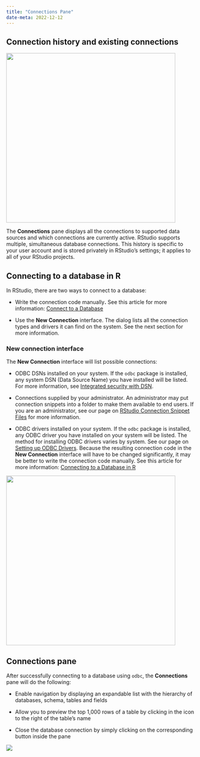 ```yaml
---
title: "Connections Pane"
date-meta: 2022-12-12
---
```


## Connection history and existing connections

![](images/connections-pane.png){fig-alt="A screenshot of the Connections pane in RStudio, displaying existing database connections." fig-align="center" width="450"}

The **Connections** pane displays all the connections to supported data sources and which connections are currently active. RStudio supports multiple, simultaneous database connections. This history is specific to your user account and is stored privately in RStudio's settings; it applies to all of your RStudio projects.

## Connecting to a database in R

In RStudio, there are two ways to connect to a database:

-   Write the connection code manually**.** See this article for more information: [Connect to a Database](https://solutions.rstudio.com/db/getting-started/connect-to-database/)

-   Use the **New Connection** interface. The dialog lists all the connection types and drivers it can find on the system. See the next section for more information.

### New connection interface

The **New Connection** interface will list possible connections:

-   ODBC DSNs installed on your system. If the `odbc` package is installed, any system DSN (Data Source Name) you have installed will be listed. For more information, see [Integrated security with DSN](https://solutions.rstudio.com/db/best-practices/managing-credentials/).

-   Connections supplied by your administrator. An administrator may put connection snippets into a folder to make them available to end users. If you are an administrator, see our page on [RStudio Connection Snippet Files](connection-snippets.html) for more information.

-   ODBC drivers installed on your system. If the `odbc` package is installed, any ODBC driver you have installed on your system will be listed. The method for installing ODBC drivers varies by system. See our page on [Setting up ODBC Drivers](https://solutions.rstudio.com/db/best-practices/drivers/). Because the resulting connection code in the **New Connection** interface will have to be changed significantly, it may be better to write the connection code manually. See this article for more information: [Connecting to a Database in R](https://solutions.rstudio.com/db/getting-started/connect-to-database/)

![](images/connect-existing-data.png){fig-alt="A screenshot of the Connections > New Connections popup, providing available ODBC connections for the system such as Snowflake, Livy, Spark, Athena, etc." fig-align="center" width="450"}

## Connections pane

After successfully connecting to a database using `odbc`, the **Connections** pane will do the following:

-   Enable navigation by displaying an expandable list with the hierarchy of databases, schema, tables and fields

-   Allow you to preview the top 1,000 rows of a table by clicking in the icon to the right of the table's name

-   Close the database connection by simply clicking on the corresponding button inside the pane

![](images/connections-diagram.png){fig-alt="A diagram of available options in the connections pane."}
